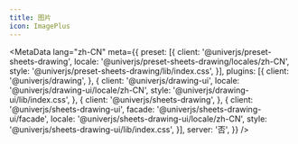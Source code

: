 ```yaml
---
title: 图片
icon: ImagePlus
---
```


<MetaData
  lang="zh-CN"
  meta={{
    preset: [{
      client: '@univerjs/preset-sheets-drawing',
      locale: '@univerjs/preset-sheets-drawing/locales/zh-CN',
      style: '@univerjs/preset-sheets-drawing/lib/index.css',
    }],
    plugins: [{
      client: '@univerjs/drawing',
    }, {
      client: '@univerjs/drawing-ui',
      locale: '@univerjs/drawing-ui/locale/zh-CN',
      style: '@univerjs/drawing-ui/lib/index.css',
    }, {
      client: '@univerjs/sheets-drawing',
    }, {
      client: '@univerjs/sheets-drawing-ui',
      facade: '@univerjs/sheets-drawing-ui/facade',
      locale: '@univerjs/sheets-drawing-ui/locale/zh-CN',
      style: '@univerjs/sheets-drawing-ui/lib/index.css',
    }],
    server: '否',
  }}
/>
